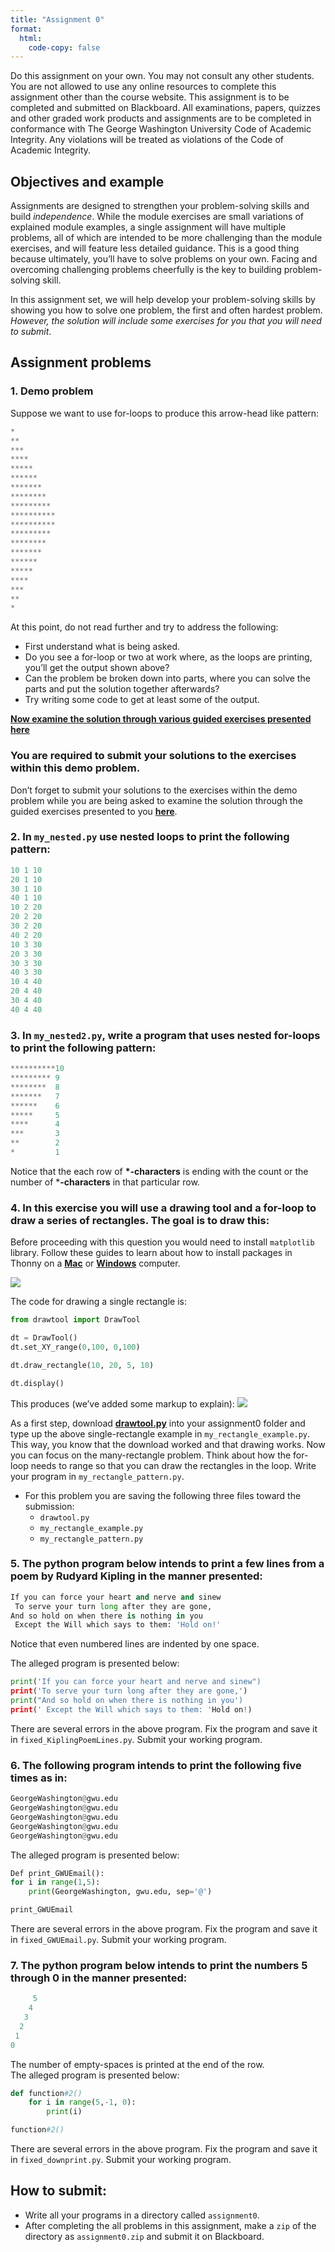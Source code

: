 ```yaml
---
title: "Assignment 0"
format:
  html:
    code-copy: false
---
```


<html>
<head>
    <style>
        body {
            -webkit-user-select: none; /* Safari */
            -moz-user-select: none; /* Firefox */
            -ms-user-select: none; /* IE10+/Edge */
            user-select: none; /* Standard */
        }
    </style>
</head>
<body>

<!-- <div class="breadcrumbs">
  <a href="../../../index.qmd">Home</a> &raquo;
  <a href="">Unit 0</a> &raquo;
  <span class="current-page">Assignment 0</span>
</div> -->

::: {.callout-warning}
Do this assignment on your own. You may not consult any other students. You are not allowed to use any online resources to complete this assignment other than the course website. This assignment is to be completed and submitted on Blackboard. All examinations, papers, quizzes and other graded work products and assignments are to be completed in conformance with The George Washington University Code of Academic Integrity. Any violations will be treated as violations of the Code of Academic Integrity.
:::

## Objectives and example
Assignments are designed to strengthen your problem-solving skills and build <em>independence</em>. While the module exercises are small variations of explained module examples, a single assignment will have multiple problems, all of which are intended to be more challenging than the module exercises, and will feature less detailed guidance. This is a good thing because ultimately, you'll have to solve problems on your own. Facing and overcoming challenging problems cheerfully is the key to building problem-solving skill.

::: {.callout-tip title="Tip"}
In this assignment set, we will help develop your problem-solving skills by showing you how to solve one problem, the first and often hardest problem. <em>However, the solution will include some exercises for you that you will need to submit</em>.
:::

## Assignment problems

### 1. Demo problem
Suppose we want to use for-loops to produce this arrow-head like pattern:
```python
*
**
***
****
*****
******
*******
********
*********
**********
**********
*********
********
*******
******
*****
****
***
**
*
```
At this point, do not read further and try to address the following:

- First understand what is being asked.
- Do you see a for-loop or two at work where, as the loops are printing, you'll get the output shown above?
- Can the problem be broken down into parts, where you can solve the parts and put the solution together afterwards?
- Try writing some code to get at least some of the output.

[**Now examine the solution through various guided exercises presented here**](./assignment0-solution.qmd)

::: {.callout-tip}
### You are required to submit your solutions to the **exercises** within this demo problem.
Don't forget to submit your solutions to the exercises within the demo problem while you are being asked to examine the solution through the guided exercises presented to you [**here**](assignment0-solution.qmd).
:::

### 2. In `my_nested.py` use nested loops to print the following pattern:
```python
10 1 10
20 1 10
30 1 10
40 1 10
10 2 20
20 2 20
30 2 20
40 2 20
10 3 30
20 3 30
30 3 30
40 3 30
10 4 40
20 4 40
30 4 40
40 4 40
```

### 3. In `my_nested2.py`, write a program that uses nested for-loops to print the following pattern:

```python
**********10
********* 9
********  8
*******   7
******    6
*****     5
****      4
***       3
**        2
*         1
```

Notice that the each row of **\*-characters** is ending with the count or the number of ***-characters** in that particular row.

### 4. In this exercise you will use a drawing tool and a for-loop to draw a series of rectangles. The goal is to draw this:

:::{.callout-tip}
Before proceeding with this question you would need to install `matplotlib` library. Follow these guides to learn about how to install packages in Thonny on a [**Mac**](../guides/thonny-mac-matplotlib.qmd) or [**Windows**](../guides/thonny-win-matplotlib.qmd) computer.
:::

![](../../../media/units/unit0/assignment0/Figure_Assign0Prob4.png)

The code for drawing a single rectangle is:
```python
from drawtool import DrawTool 

dt = DrawTool()
dt.set_XY_range(0,100, 0,100)

dt.draw_rectangle(10, 20, 5, 10)

dt.display()
```
This produces (we've added some markup to explain):
![](../../../media/units/unit0/assignment0/FigureExplan_Assign0Prob4.png)

As a first step, download <a href="../../../media/useful/drawtool.py" download>**drawtool.py**</a> into your assignment0 folder and type up the above single-rectangle example in `my_rectangle_example.py`. This way, you know that the download worked and that drawing works. Now you can focus on the many-rectangle problem. Think about how the for-loop needs to range so that you can draw the rectangles in the loop. Write your program in `my_rectangle_pattern.py`.

- For this problem you are saving the following three files toward the submission:
  - `drawtool.py`
  - `my_rectangle_example.py`
  - `my_rectangle_pattern.py`

### 5. The python program below intends to print a few lines from a poem by Rudyard Kipling in the manner presented:

```python
If you can force your heart and nerve and sinew
 To serve your turn long after they are gone,   
And so hold on when there is nothing in you
 Except the Will which says to them: 'Hold on!'
```
Notice that even numbered lines are indented by one space.

The alleged program is presented below:
```python
print('If you can force your heart and nerve and sinew")
print('To serve your turn long after they are gone,')   
print("And so hold on when there is nothing in you')
print(' Except the Will which says to them: 'Hold on!)
```
There are several errors in the above program. Fix the program and save it in `fixed_KiplingPoemLines.py`. Submit your working program.

### 6. The following program intends to print the following five times as in:

  ```python
GeorgeWashington@gwu.edu
GeorgeWashington@gwu.edu
GeorgeWashington@gwu.edu
GeorgeWashington@gwu.edu
GeorgeWashington@gwu.edu
```

The alleged program is presented below:
```python
Def print_GWUEmail():
for i in range(1,5):
    print(GeorgeWashington, gwu.edu, sep='@')

print_GWUEmail
```
There are several errors in the above program. Fix the program and save it in `fixed_GWUEmail.py`. Submit your working program.

### 7. The python program below intends to print the numbers 5 through 0 in the manner presented:
```python
     5
    4
   3
  2
 1
0
```
The number of empty-spaces is printed at the end of the row.  
The alleged program is presented below:
```python
def function#2()
    for i in range(5,-1, 0):
        print(i)

function#2()
```
There are several errors in the above program. Fix the program and save it in `fixed_downprint.py`. Submit your working program.

<!-- ### 8. In each assignment, we will include a sometimes whimsical, sometimes serious non-coding exploration to encourage creativity and curiousity. For this assignment, in your `assignment1.pdf`, make a cartoon that makes light of "frustration with computers". You can use a simple drawing tool, or find images that are copyright-free (please include the link to images/cartoons). Make sure the caption is <em>original</em> (this is the whole point). We'll post some of the funniest ones. -->

:::{.callout-warning}
## How to submit:
- Write all your programs in a directory called `assignment0`.
- After completing the all problems in this assignment, make a `zip` of the directory as `assignment0.zip` and submit it on Blackboard.
:::
</body>
</html>